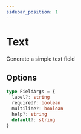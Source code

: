 ```yaml
---
sidebar_position: 1
---
```


# Text

Generate a simple text field

## Options

```ts
type FieldArgs = {
  label?: string
  required?: boolean
  multiline?: boolean
  help?: string
  default?: string
}
```
